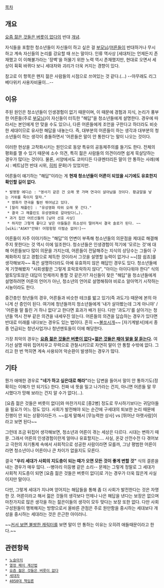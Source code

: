 [[목차]]

== 개요 ==
[[요즘 젊은 것들은 버릇이 없다]]의 반대 [[개념]].

자식들을 포함한 청소년들이 자신들이 하고 싶은 걸 [[부모님]]/[[어른]]들이 반대하거나 무시하고 계속 자신들의 논리를 강요할 때 쓰는 말이다. 인류 역사상 [세대차]는 언제든지 존재했고 이 이해불가라는 '장벽'을 허물기 위한 노력 역시 존재했지만, 현대로 오면서 세상이 휙휙 바뀌다 보니 세대차와 괴리가 더욱 커지는 경향이 있다.

참고로 이 항목은 왠지 젊은 사람들의 시점으로 쓰여있는 것 같다.(...)
--아무래도 리그베다위키 사용자비율이...--

== 이유 ==
주된 원인은 청소년들이 인생경험이 없기 때문이며, 이 때문에 경험과 지식, 논리가 풍부한 어른들(주로 [[부모님]])이 자신들이 터득한 "해답"을 청소년들에게 설명한다. 경우에 따라서는 본인에게 안 맞을 수도 있으나, 다른 어른들에게 조언을 구한다고 하더라도 비슷한 세대이므로 유사한 해답을 내놓는다. 즉, 대부분의 어른들이 하는 생각과 대부분의 청소년들이 하는 생각이 충돌하면서 '어른들은 말이 안 통한다'는 말이 나오는 것이다.

이러한 현상을 고착화시키는 원인으로 동양 특유의 공동체주의를 들기도 한다. 전체의 평화를 깰 수 있기 때문에 소수 의견, 특히 젊은 사람들의 의견이라면 쉽게 묵살당하는 경우가 많다는 것이다. 물론, 서양에서도 코미디든 다큐멘터리든 말이 안 통하는 사례(예시 : 베트남전 반대 시위, [[히피]] 문화)가 있었지만.

어른들이 얘기하는 "해답"이라는 게 '''현재 청소년들이 어른이 되었을 시기에도 유효한지 확인할 길이 없다.'''
 * 발명왕 에디슨 : "영사기 같은 건 오래 못 가며 연극이 살아남을 것이다. 황금알을 낳는 거위를 죽이지 말자."
  * 영화가 연극을 훨씬 뛰어넘고 있다.
 * [찰리 채플린] : "유성영화 따위 오래 못 간다."
  * 결국 그 채플린도 유성영화로 갈아탔다(…).
 * 과거 집안 어르신들의 [남아 선호 사상]
  * 하지만 그렇게 좋다고 낳은 아들들은 희소성이 떨어져서 결국 솔로가 된다. ~~[wiki:"ASKY"안돼! 어헝헝헝 이럴순 없어!]~~

어른들이 자주 이야기하는 "해답"의 언변이 부족해 청소년들의 의문점을 제대로 해결해주지 못한다는 것 역시 이에 일조한다. 청소년들은 인생경험이 적기에 '모르는 것'에 대해 어른들보다 많이 의문을 가지는데, 어른들이 전달해주는 지식의 상당수는 그들이 구체화하지 않고 경험으로 체득한 것이라서 그것을 설명할 능력이 없거나 ~~[참 쉽죠]를 생각해보자~~ 혹은 설명하더라도 아예 유효하지 않은 해답인 경우도 있다. 청소년들에게 기껏해봤자 "사회생활은 그렇게 호락호락하지 않다", "아이는 아이다워야 한다" 식의 얼토당토않은 대답이 언제까지 통할 것 같은가? 자신들이 찾은 "해답"을 청소년들에게 설명하려면 어른의 언어가 아닌, 청소년의 언어로 설명해줘야 비로소 알아먹기 시작하는 시늉이라도 한다.

중간층인 청년들의 경우, 어른들과 비슷한 테크를 밟고 있기(즉 과도기) 때문에 본의 아니게 산 증인이 된다. 여기에 청년들까지 청소년들에게 '내가 살아봤는데 그게 아니야' / '어른들 말 틀린 거 하나 없다'고 한다면 효과가 배가 된다. 다만 '과도기'를 살아가는 청년들 역시 전부 같은 의견을 내세우진 않는다. 어른들의 의견을 답습하는 경우가 있다면 반대로 미래를 내다보는 경우도 있는 법이다. 흔히 ~~[[불쏘시개]]~~ [자기계발서]에서 종종 언급되는 청년사업가나 청년멘토들이 이에 해당한다.

가장 최악의 경우는 '''[[요즘 젊은 것들은 버릇이 없다]]+[[한국인은 패야 말을 잘 듣는다|젊은 것들은 패야 말을 잘 듣는다]].''' 여기선 설명 따위 집어치우고 무력으로 관철시키므로 자연히 말이 안 통할 수밖에 없다. 그리고 한 번 먹히면 계속 사용되어 악순환이 발생하는 경우가 많다.
== 기타 ==
뭔가 애매한 경우로 '''"네가 하고 싶은대로 해라"'''라는 답변을 들어서 말이 안 통하기도(정확히는 이해가 안 되기도) 한다. 진짜 네 뜻을 밀고 나가라는 건지, 아니면 어른들 말 무시했다가 망해 보라는 건지 알 수가 없다(…).

[요즘 젊은 것들은 버릇이 없다]와 마찬가지로 [중2병] 정도로 무시하기보다는 귀담아들을 필요가 어느 정도 있다. 사회가 발전해야 되는 순간에 구세대의 퇴보한 논리 때문에 진행이 안 되는 상황이라든가. ~~쉽게 말해서 [무능력한 상사] vs [뛰어난 아랫사람]이라고 보면 된다~~

그런데 조금 뒤집어 생각해보면, 청소년과 어른이 겪는 세상은 다르다. 시대는 변하기 때문. 그래서 어른의 인생경험이란게 얼마나 유효할지는…. 사실, 온갖 산전수전 다 겪어보고 극한의 자기통제 속에서 사회적으로 성공한 사람이라면 모를까, 그냥 평범한 어른이라면 청소년이나 어른이나 큰 차이가 없을지도 모른다.

결국 '''"우리 세대가 사회의 지도층이 되는 때가 오면 모든 것이 좋게 변할 것"''' 식의 결론을 내는 경우가 매우 많다. --병아리 이등병 같은 소리-- 문제는 그렇게 정말로 그 세대가 사회적 지도층이 되면 [요즘 젊은 것들은 버릇이 없다]로 가는 경우가 더욱 많은게 사실이지만 말이다.

다만, 그렇게 세대가 지나며 얻어지는 해답들을 통해 좀 더 사회가 발전한다는 것은 자명한 것. 어른이라고 해서 젊은 것들의 생각보다 언제나 나은 해답을 낸다는 보장은 없으며 마찬가지로 많은 생각을 하는 젊은이들의 생각이 모두 맞다는 보장 또한 없다. 다만 사회 구성원들이 행복해지는 방향으로서 올바른 관점은 주로 원만함을 중시하는 세대보다 개성을 중시하는 세대라는 것은 은근한 아이러니.

~~[[커서 보면 불쌍한 캐릭터]]를 보면 말이 안 통하는 이유는 오히려 애들때문이라고 한다.~~
== 관련항목 ==
 * [[노슬아치]]
 * [[열정 페이 계산법]]
 * [[요즘 젊은 것들은 버릇이 없다]] 
 * [[세대차]]
 * [[4050대 책임론]]
